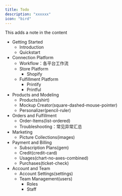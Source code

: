 ```yaml
---
title: Todo
description: "xxxxxx"
icon: "bird"
---
```


<Note>This adds a note in the content</Note>
* Getting Started
    * Introduction
    * Quickstart
* Connection Platform
    * Workflow：各平台工作流
    * Store Platform
        * Shopify
    * Fulfillment Platform
        * Printify
        * Printful
* Products and Modeling
    * Products(shirt)
    * Mockup Creator(square-dashed-mouse-pointer)
    * Personalizer(pencil-ruler)
* Orders and Fulfillment
    * Order-Items(list-ordered)
    * Troubleshooting：常见异常汇总
* Marketing
    * Picture Collections(images)
* Payment and Billing
    * Subscription Plans(gem)
    * Credit(credit-card)
    * Usages(chart-no-axes-combined)
    * Purchases(ticket-check)
* Account and Team
    * Account Settings(settings)
    * Team Management(users)
        * Roles
        * Staff
